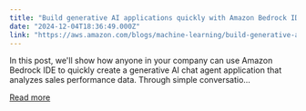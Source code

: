 ```yaml
---
title: "Build generative AI applications quickly with Amazon Bedrock IDE in Amazon SageMaker Unified Studio"
date: "2024-12-04T18:36:49.000Z"
link: "https://aws.amazon.com/blogs/machine-learning/build-generative-ai-applications-quickly-with-amazon-bedrock-ide-in-amazon-sagemaker-unified-studio/"
---
```


In this post, we'll show how anyone in your company can use Amazon Bedrock IDE to quickly create a generative AI chat agent application that analyzes sales performance data. Through simple conversatio...

[Read more](https://aws.amazon.com/blogs/machine-learning/build-generative-ai-applications-quickly-with-amazon-bedrock-ide-in-amazon-sagemaker-unified-studio/)
